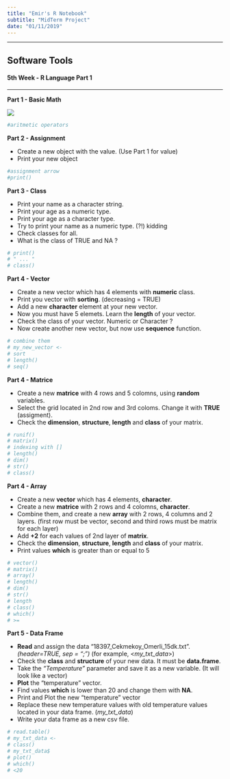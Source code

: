 ```yaml
---
title: "Emir's R Notebook"
subtitle: "MidTerm Project"
date: "01/11/2019"
---
```


*** 

## Software Tools

#### 5th Week - R Language Part 1

***

**Part 1 - Basic Math**

![](mat1.png)

```r
#aritmetic operators

```


**Part 2 - Assignment**

- Create a new object with the value. (Use Part 1 for value)
- Print your new object

```r
#assignment arrow
#print()

```

**Part 3 - Class**

- Print your name as a character string.
- Print your age as a numeric type.
- Print your age as a character type.
- Try to print your name as a numeric type. (?!) kidding
- Check classes for all.
- What is the class of TRUE and NA ?


```r
# print()
# " ... " 
# class()

```

**Part 4 - Vector**

- Create a new vector which has 4 elements with **numeric** class.
- Print you vector with **sorting**. (decreasing = TRUE)
- Add a new **character** element at your new vector.
- Now you must have 5 elemets. Learn the **length** of your vector.
- Check the class of your vector. Numeric or Character ?
- Now create another new vector, but now use **sequence** function.

```r
# combine them
# my_new_vector <-
# sort
# length()
# seq()

```


**Part 4 - Matrice**

- Create a new **matrice** with 4 rows and 5 colomns, using **random** variables.
- Select the grid located in 2nd row and 3rd coloms. Change it with **TRUE** (assigment).
- Check the **dimension**, **structure**, **length** and **class** of your matrix.


```r
# runif()
# matrix()
# indexing with []
# length()
# dim()
# str()
# class()

```


**Part 4 - Array**

- Create a new **vector** which has 4 elements, **character**.
- Create a new **matrice** with 2 rows and 4 colomns, **character**.
- Combine them, and create a new **array** with 2 rows, 4 columns and 2 layers. 
(first row must be vector, second and third rows must be matrix for each layer)
- Add **+2** for each values of 2nd layer of **matrix**.
- Check the **dimension**, **structure**, **length** and **class** of your matrix.
- Print values **which** is greater than or equal to 5

```r
# vector()
# matrix()
# array()
# length()
# dim()
# str()
# length
# class()
# which()
# >=

```


**Part 5 - Data Frame**

- **Read** and assign the data "18397_Cekmekoy_Omerli_15dk.txt". *(header=TRUE, sep = ";")*
(for example, <*my_txt_data*>)
- Check the **class** and **structure** of your new data. It must be **data.frame**.
- Take the *"Temperature"* parameter and save it as a new variable. (It will look like a vector)
- **Plot** the "temperature" vector.
- Find values **which** is lower than 20 and change them with **NA**.
- Print and Plot the new "temperature" vector 
- Replace these new temperature values with old temperature values located in your data frame. (*my_txt_data*)
- Write your data frame as a new csv file.

```r
# read.table()
# my_txt_data <-
# class()
# my_txt_data$
# plot()
# which()
# <20

```



